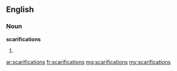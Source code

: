 ==English==

===Noun===
'''scarifications'''

# {{plural of|[[scarification]]}}

[[ar:scarifications]]
[[fr:scarifications]]
[[mg:scarifications]]
[[my:scarifications]]
